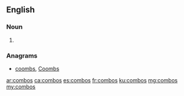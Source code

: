 ==English==

===Noun===
{{head|en|noun plural form}}

# {{plural of|combo|lang=en}}

===Anagrams===
* [[coombs#English|coombs]], [[Coombs#English|Coombs]]

[[ar:combos]]
[[ca:combos]]
[[es:combos]]
[[fr:combos]]
[[ku:combos]]
[[mg:combos]]
[[my:combos]]
